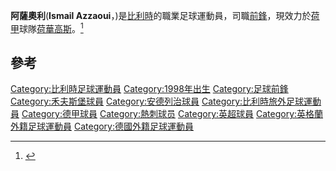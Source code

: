 {{Infobox football biography
| name           = 阿薩奧利
| image          = 
| fullname       = Ismail Azzaoui
| birth_date     = {{birth date and age|1998|1|5|df=y}}
| birth_place    = [[比利時|比利時]]
| currentclub    = [[艾美路荷華高斯|荷華高斯]]
| clubnumber     = 18
| height         = {{convert|1.77|m|abbr=on}}
| position       = [[前鋒|前鋒]]
| youthyears1    = -2014
| youthclubs1    = [[皇家安德列治體育會|安德列治]]
| youthyears2    = 2014-2015
| youthclubs2    = [[托定咸熱刺足球會|熱刺]]
| years1         = 2015–2020
| clubs1         = 禾夫斯堡B隊
| caps1          = 9
| goals1         = 4
| years2         = 2015–2020
| clubs2         = [[禾夫斯堡體育會|禾夫斯堡]]
| caps2          = 2
| goals2         = 0
| years3         = 2017–2018
| clubs3         = → [[禾夫斯堡體育會|禾夫斯堡]]
| caps3          = 24
| goals3         = 4
| years4         = 2020–
| clubs4         = [[艾美路荷華高斯|荷華高斯]]
| caps4          = 1
| goals4         = 0
| nationalyears1 = 2013      | nationalteam1 = 比利時U15 | nationalcaps1 = 2  | nationalgoals1 = 0
| nationalyears2 = 2013–2014 | nationalteam2 = 比利時U16 | nationalcaps2 = 11 | nationalgoals2 = 2
| nationalyears3 = 2014–2015 | nationalteam3 = 比利時U17 | nationalcaps3 = 17 | nationalgoals3 = 6
| nationalyears4 = 2016      | nationalteam4 = 比利時U19 | nationalcaps4 = 1  | nationalgoals4 = 0
| pcupdate       = 22 November 2020
| ntupdate       = 4 September 2016
}}
'''阿薩奧利'''('''Ismail Azzaoui'''，{{bd|1998年|1月6日}})是[[比利時|比利時]]的職業足球運動員，司職[[前鋒|前鋒]]，現效力於[[荷甲|荷甲]]球隊[[艾美路荷華高斯|荷華高斯]]。<ref name="soccerway">{{cite web|url=http://int.soccerway.com/players/ismail-azzaoui/387017/|title=Belgium - I. Azzaoui - Profile with news, career statistics and history - Soccerway|publisher=soccerway.com|accessdate=2015-11-23}}</ref>

==參考==
{{reflist}}

{{DEFAULTSORT:Azzaoui, Ismail}}
[[Category:比利時足球運動員|Category:比利時足球運動員]]
[[Category:1998年出生|Category:1998年出生]]
[[Category:足球前鋒|Category:足球前鋒]]
[[Category:禾夫斯堡球員|Category:禾夫斯堡球員]]
[[Category:安德列治球員|Category:安德列治球員]]
[[Category:比利時旅外足球運動員|Category:比利時旅外足球運動員]]
[[Category:德甲球員|Category:德甲球員]]
[[Category:熱刺球员|Category:熱刺球员]]
[[Category:英超球員|Category:英超球員]]
[[Category:英格蘭外籍足球運動員|Category:英格蘭外籍足球運動員]]
[[Category:德國外籍足球運動員|Category:德國外籍足球運動員]]